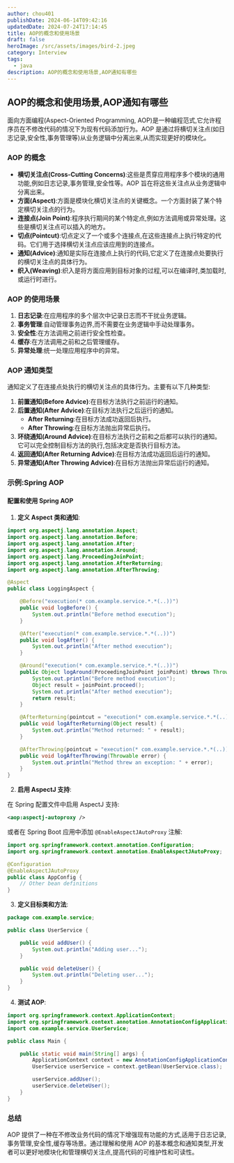 ```yaml
---
author: chou401
publishDate: 2024-06-14T09:42:16
updatedDate: 2024-07-24T17:14:45
title: AOP的概念和使用场景
draft: false
heroImage: /src/assets/images/bird-2.jpeg
category: Interview
tags:
  - java
description: AOP的概念和使用场景,AOP通知有哪些
---
```


## AOP的概念和使用场景,AOP通知有哪些

面向方面编程(Aspect-Oriented Programming, AOP)是一种编程范式,它允许程序员在不修改代码的情况下为现有代码添加行为。AOP 是通过将横切关注点(如日志记录,安全性,事务管理等)从业务逻辑中分离出来,从而实现更好的模块化。

### AOP 的概念

- **横切关注点(Cross-Cutting Concerns)**:这些是贯穿应用程序多个模块的通用功能,例如日志记录,事务管理,安全性等。AOP 旨在将这些关注点从业务逻辑中分离出来。
- **方面(Aspect)**:方面是模块化横切关注点的关键概念。一个方面封装了某个特定横切关注点的行为。
- **连接点(Join Point)**:程序执行期间的某个特定点,例如方法调用或异常处理。这些是横切关注点可以插入的地方。
- **切点(Pointcut)**:切点定义了一个或多个连接点,在这些连接点上执行特定的代码。它们用于选择横切关注点应该应用到的连接点。
- **通知(Advice)**:通知是实际在连接点上执行的代码,它定义了在连接点处要执行的横切关注点的具体行为。
- **织入(Weaving)**:织入是将方面应用到目标对象的过程,可以在编译时,类加载时,或运行时进行。

### AOP 的使用场景

1. **日志记录**:在应用程序的多个层次中记录日志而不干扰业务逻辑。
2. **事务管理**:自动管理事务边界,而不需要在业务逻辑中手动处理事务。
3. **安全性**:在方法调用之前进行安全性检查。
4. **缓存**:在方法调用之前和之后管理缓存。
5. **异常处理**:统一处理应用程序中的异常。

### AOP 通知类型

通知定义了在连接点处执行的横切关注点的具体行为。主要有以下几种类型:

1. **前置通知(Before Advice)**:在目标方法执行之前运行的通知。
2. **后置通知(After Advice)**:在目标方法执行之后运行的通知。
   - **After Returning**:在目标方法成功返回后执行。
   - **After Throwing**:在目标方法抛出异常后执行。
3. **环绕通知(Around Advice)**:在目标方法执行之前和之后都可以执行的通知。它可以完全控制目标方法的执行,包括决定是否执行目标方法。
4. **返回通知(After Returning Advice)**:在目标方法成功返回后运行的通知。
5. **异常通知(After Throwing Advice)**:在目标方法抛出异常后运行的通知。

### 示例:Spring AOP

#### 配置和使用 Spring AOP

1. **定义 Aspect 类和通知**:

```java
import org.aspectj.lang.annotation.Aspect;
import org.aspectj.lang.annotation.Before;
import org.aspectj.lang.annotation.After;
import org.aspectj.lang.annotation.Around;
import org.aspectj.lang.ProceedingJoinPoint;
import org.aspectj.lang.annotation.AfterReturning;
import org.aspectj.lang.annotation.AfterThrowing;

@Aspect
public class LoggingAspect {

    @Before("execution(* com.example.service.*.*(..))")
    public void logBefore() {
        System.out.println("Before method execution");
    }

    @After("execution(* com.example.service.*.*(..))")
    public void logAfter() {
        System.out.println("After method execution");
    }

    @Around("execution(* com.example.service.*.*(..))")
    public Object logAround(ProceedingJoinPoint joinPoint) throws Throwable {
        System.out.println("Before method execution");
        Object result = joinPoint.proceed();
        System.out.println("After method execution");
        return result;
    }

    @AfterReturning(pointcut = "execution(* com.example.service.*.*(..))", returning = "result")
    public void logAfterReturning(Object result) {
        System.out.println("Method returned: " + result);
    }

    @AfterThrowing(pointcut = "execution(* com.example.service.*.*(..))", throwing = "error")
    public void logAfterThrowing(Throwable error) {
        System.out.println("Method threw an exception: " + error);
    }
}
```

2. **启用 AspectJ 支持**:

在 Spring 配置文件中启用 AspectJ 支持:

```xml
<aop:aspectj-autoproxy />
```

或者在 Spring Boot 应用中添加 `@EnableAspectJAutoProxy` 注解:

```java
import org.springframework.context.annotation.Configuration;
import org.springframework.context.annotation.EnableAspectJAutoProxy;

@Configuration
@EnableAspectJAutoProxy
public class AppConfig {
    // Other bean definitions
}
```

3. **定义目标类和方法**:

```java
package com.example.service;

public class UserService {

    public void addUser() {
        System.out.println("Adding user...");
    }

    public void deleteUser() {
        System.out.println("Deleting user...");
    }
}
```

4. **测试 AOP**:

```java
import org.springframework.context.ApplicationContext;
import org.springframework.context.annotation.AnnotationConfigApplicationContext;
import com.example.service.UserService;

public class Main {

    public static void main(String[] args) {
        ApplicationContext context = new AnnotationConfigApplicationContext(AppConfig.class);
        UserService userService = context.getBean(UserService.class);

        userService.addUser();
        userService.deleteUser();
    }
}
```

### 总结

AOP 提供了一种在不修改业务代码的情况下增强现有功能的方式,适用于日志记录,事务管理,安全性,缓存等场景。通过理解和使用 AOP 的基本概念和通知类型,开发者可以更好地模块化和管理横切关注点,提高代码的可维护性和可读性。
